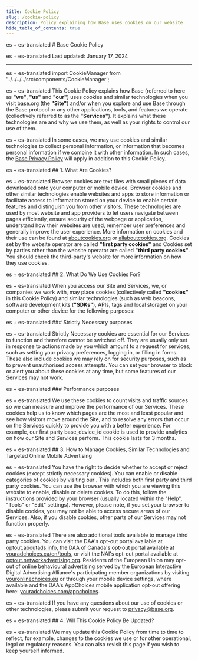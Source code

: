 ```yaml
---
title: Cookie Policy
slug: /cookie-policy
description: Policy explaining how Base uses cookies on our website.
hide_table_of_contents: true
---
```


es + es-translated # Base Cookie Policy

es + es-translated Last updated: January 17, 2024

---

es + es-translated import CookieManager from '../../../../src/components/CookieManager';

es + es-translated This Cookie Policy explains how Base (referred to here as **"we"**, **"us"** and **"our"**)
uses cookies and similar technologies when you visit [base.org](https://base.org) (the
**"Site"**) and/or when you explore and use Base through the Base protocol or any other
applications, tools, and features we operate (collectively referred to as the **"Services"**).
It explains what these technologies are and why we use them, as well as your rights to
control our use of them.

es + es-translated In some cases, we may use cookies and similar technologies to collect personal information,
or information that becomes personal information if we combine it with other information.
In such cases, the [Base Privacy Policy](./privacy-policy.md) will apply
in addition to this Cookie Policy.

es + es-translated ## 1. What Are Cookies?

es + es-translated Browser cookies are text files with small pieces of data downloaded onto your computer or
mobile device. Browser cookies and other similar technologies enable websites and apps to
store information or facilitate access to information stored on your device to enable
certain features and distinguish you from other visitors. These technologies are used by
most website and app providers to let users navigate between pages efficiently, ensure
security of the webpage or application, understand how their websites are used, remember
user preferences and generally improve the user experience. More information on cookies
and their use can be found at [aboutcookies.org](https://www.aboutcookies.org) or
[allaboutcookies.org](https://www.allaboutcookies.org). Cookies set by the website operator
are called **"first party cookies"** and Cookies set by parties other than the website
operator are called **"third party cookies"**. You should check the third-party's website
for more information on how they use cookies.

es + es-translated ## 2. What Do We Use Cookies For?

es + es-translated When you access our Site and Services, we, or companies we work with, may place cookies
(collectively called **"cookies"** in this Cookie Policy) and similar technologies (such as
web beacons, software development kits (**"SDKs"**), APIs, tags and local storage) on your
computer or other device for the following purposes:

es + es-translated ### Strictly Necessary purposes

es + es-translated Strictly Necessary cookies are essential for our Services to function and therefore
cannot be switched off. They are usually only set in response to actions made by you
which amount to a request for services, such as setting your privacy preferences,
logging in, or filling in forms. These also include cookies we may rely on for security
purposes, such as to prevent unauthorised access attempts. You can set your browser to
block or alert you about these cookies at any time, but some features of our Services
may not work.

es + es-translated ### Performance purposes

es + es-translated We use these cookies to count visits and traffic sources so we can measure and improve
the performance of our Services. These cookies help us to know which pages are the most
and least popular and see how visitors move around the Site, and to resolve any errors
that occur on the Services quickly to provide you with a better experience. For example,
our first party base_device_id cookie is used to provide analytics on how our Site and
Services perform. This cookie lasts for 3 months.

es + es-translated ## 3. How to Manage Cookies, Similar Technologies and Targeted Online Mobile Advertising

es + es-translated You have the right to decide whether to accept or reject cookies (except strictly necessary
cookies). You can enable or disable categories of cookies by visiting our <CookieManager />.
This includes both first party and third party cookies. You can use the browser with which you
are viewing this website to enable, disable or delete cookies. To do this, follow the instructions
provided by your browser (usually located within the "Help", "Tools" or "Edit" settings). However,
please note, if you set your browser to disable cookies, you may not be able to access secure areas
of our Services. Also, if you disable cookies, other parts of our Services may not function properly.

es + es-translated There are also additional tools available to manage third party cookies. You can visit the DAA's
opt-out portal available at [optout.aboutads.info](http://optout.aboutads.info/), the DAA of Canada's
opt-out portal available at [youradchoices.ca/en/tools](https://youradchoices.ca/en/tools), or visit
the NAI's opt-out portal available at [optout.networkadvertising.org](http://optout.networkadvertising.org/?c=1).
Residents of the European Union may opt-out of online behavioural advertising served by the European
Interactive Digital Advertising Alliance&apos;s participating member organizations by visiting
[youronlinechoices.eu](https://www.youronlinechoices.eu/) or through your mobile device settings,
where available and the DAA&apos;s AppChoices mobile application opt-out offering here:
[youradchoices.com/appchoices](https://youradchoices.com/appchoices).

es + es-translated If you have any questions about our use of cookies or other technologies, please submit
your request to privacy@base.org.

es + es-translated ## 4. Will This Cookie Policy Be Updated?

es + es-translated We may update this Cookie Policy from time to time to reflect, for example, changes to
the cookies we use or for other operational, legal or regulatory reasons. You can also
revisit this page if you wish to keep yourself informed.